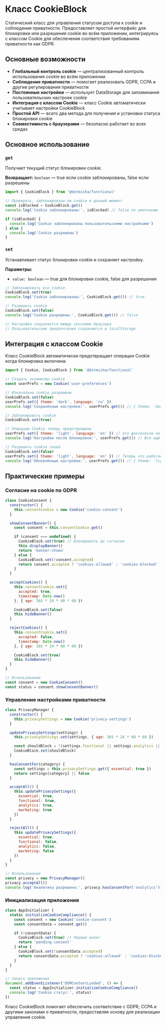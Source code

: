 
<Meta title='@dxtmisha/functional/ru/Classes/CookieBlock'/>

# Класс CookieBlock

Статический класс для управления статусом доступа к cookie и соблюдения приватности. Предоставляет простой интерфейс для блокировки или разрешения cookie во всём приложении, интегрируясь с классом Cookie для обеспечения соответствия требованиям приватности как GDPR.

## Основные возможности

- **Глобальный контроль cookie** — централизованный контроль использования cookie во всём приложении
- **Соблюдение приватности** — помогает реализовать GDPR, CCPA и другие регулирования приватности
- **Постоянные настройки** — использует DataStorage для запоминания пользовательских настроек cookie
- **Интеграция с классом Cookie** — класс Cookie автоматически учитывает настройки CookieBlock
- **Простой API** — всего два метода для получения и установки статуса блокировки cookie
- **Совместимость с браузерами** — безопасно работает во всех средах

## Основное использование

### `get`

Получает текущий статус блокировки cookie.

**Возвращает:** `boolean` — true если cookie заблокированы, false если разрешены

```javascript
import { CookieBlock } from '@dxtmisha/functional'

// Проверить, заблокированы ли cookie в данный момент
const isBlocked = CookieBlock.get()
console.log('Cookie заблокированы:', isBlocked) // false по умолчанию

if (isBlocked) {
  console.log('Cookie заблокированы пользовательскими настройками')
} else {
  console.log('Cookie разрешены')
}
```

### `set`

Устанавливает статус блокировки cookie и сохраняет настройку.

**Параметры:**
- `value: boolean` — true для блокировки cookie, false для разрешения

```javascript
// Заблокировать все cookie
CookieBlock.set(true)
console.log('Cookie заблокированы:', CookieBlock.get()) // true

// Разрешить cookie
CookieBlock.set(false)
console.log('Cookie разрешены:', CookieBlock.get()) // false

// Настройка сохраняется между сессиями браузера
// Пользовательские предпочтения сохраняются в localStorage
```

## Интеграция с классом Cookie

Класс CookieBlock автоматически предотвращает операции Cookie когда блокировка включена:

```javascript
import { Cookie, CookieBlock } from '@dxtmisha/functional'

// Создать экземпляр cookie
const userPrefs = new Cookie('user-preferences')

// Изначально cookie разрешены
CookieBlock.set(false)
userPrefs.set({ theme: 'dark', language: 'ru' })
console.log('Сохранённые настройки:', userPrefs.get()) // { theme: 'dark', language: 'ru' }

// Заблокировать cookie
CookieBlock.set(true)

// Операции Cookie теперь предотвращены
userPrefs.set({ theme: 'light', language: 'en' }) // Это фактически не установит cookie
console.log('Настройки после блокировки:', userPrefs.get()) // Всё ещё { theme: 'dark', language: 'ru' }

// Разрешить cookie снова
CookieBlock.set(false)
userPrefs.set({ theme: 'light', language: 'en' }) // Теперь это работает
console.log('Обновлённые настройки:', userPrefs.get()) // { theme: 'light', language: 'en' }
```

## Практические примеры

### Согласие на cookie по GDPR

```javascript
class CookieConsent {
  constructor() {
    this.consentCookie = new Cookie('cookie-consent')
  }

  showConsentBanner() {
    const consent = this.consentCookie.get()

    if (consent === undefined) {
      CookieBlock.set(true) // Блокировать до согласия
      this.displayBanner()
      return 'banner-shown'
    } else {
      CookieBlock.set(!consent.accepted)
      return consent.accepted ? 'cookies-allowed' : 'cookies-blocked'
    }
  }

  acceptCookies() {
    this.consentCookie.set({
      accepted: true,
      timestamp: Date.now()
    }, { age: 365 * 24 * 60 * 60 })

    CookieBlock.set(false)
    this.hideBanner()
  }

  rejectCookies() {
    this.consentCookie.set({
      accepted: false,
      timestamp: Date.now()
    }, { age: 365 * 24 * 60 * 60 })

    CookieBlock.set(true)
    this.hideBanner()
  }
}

// Использование
const consent = new CookieConsent()
const status = consent.showConsentBanner()
```

### Управление настройками приватности

```javascript
class PrivacyManager {
  constructor() {
    this.privacySettings = new Cookie('privacy-settings')
  }

  updatePrivacySettings(settings) {
    this.privacySettings.set(settings, { age: 365 * 24 * 60 * 60 })

    const shouldBlock = !(settings.functional || settings.analytics || settings.marketing)
    CookieBlock.set(shouldBlock)
  }

  hasConsentFor(category) {
    const settings = this.privacySettings.get({ essential: true })
    return settings[category] || false
  }

  acceptAll() {
    this.updatePrivacySettings({
      essential: true,
      functional: true,
      analytics: true,
      marketing: true
    })
  }

  rejectAll() {
    this.updatePrivacySettings({
      essential: true,
      functional: false,
      analytics: false,
      marketing: false
    })
  }
}

// Использование
const privacy = new PrivacyManager()
privacy.acceptAll()
console.log('Аналитика разрешена:', privacy.hasConsentFor('analytics'))
```

### Инициализация приложения

```javascript
class AppInitializer {
  static initializeCookieCompliance() {
    const consent = new Cookie('cookie-consent')
    const consentData = consent.get()

    if (!consentData) {
      CookieBlock.set(true) // Первый визит
      return 'pending-consent'
    } else {
      CookieBlock.set(!consentData.accepted)
      return consentData.accepted ? 'cookies-allowed' : 'cookies-blocked'
    }
  }
}

// Запуск приложения
document.addEventListener('DOMContentLoaded', () => {
  const status = AppInitializer.initializeCookieCompliance()
  console.log('Cookie статус:', status)
})
```

Класс CookieBlock помогает обеспечить соответствие с GDPR, CCPA и другими законами о приватности, предоставляя основу для реализации управления cookie.
